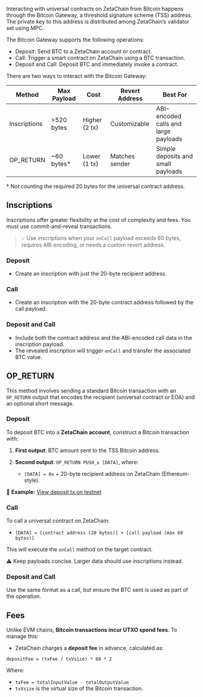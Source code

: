 Interacting with universal contracts on ZetaChain from Bitcoin happens through
the Bitcoin Gateway, a threshold signature scheme (TSS) address. The private key
to this address is distributed among ZetaChain’s validator set using MPC.

The Bitcoin Gateway supports the following operations:

- Deposit: Send BTC to a ZetaChain account or contract.
- Call: Trigger a smart contract on ZetaChain using a BTC transaction.
- Deposit and Call: Deposit BTC and immediately invoke a contract.

There are two ways to interact with the Bitcoin Gateway:

| Method       | Max Payload  | Cost          | Revert Address | Best For                             |
| ------------ | ------------ | ------------- | -------------- | ------------------------------------ |
| Inscriptions | >520 bytes   | Higher (2 tx) | Customizable   | ABI-encoded calls and large payloads |
| OP_RETURN    | \~60 bytes\* | Lower (1 tx)  | Matches sender | Simple deposits and small payloads   |

\* Not counting the required 20 bytes for the universal contract address.

## Inscriptions

Inscriptions offer greater flexibility at the cost of complexity and fees. You
must use commit-and-reveal transactions.

> 💡 Use inscriptions when your `onCall` payload exceeds 60 bytes, requires ABI
> encoding, or needs a custom revert address.

### Deposit

- Create an inscription with just the 20-byte recipient address.

### Call

- Create an inscription with the 20-byte contract address followed by the call
  payload.

### Deposit and Call

- Include both the contract address and the ABI-encoded call data in the
  inscription payload.
- The revealed inscription will trigger `onCall` and transfer the associated BTC
  value.

## OP_RETURN

This method involves sending a standard Bitcoin transaction with an `OP_RETURN`
output that encodes the recipient (universal contract or EOA) and an optional
short message.

### Deposit

To deposit BTC into a **ZetaChain account**, construct a Bitcoin transaction
with:

1. **First output**: BTC amount sent to the TSS Bitcoin address.
2. **Second output**: `OP_RETURN PUSH_x [DATA]`, where:

   - `[DATA] = 0x` + 20-byte recipient address on ZetaChain (Ethereum-style).

📌 **Example:** [View deposit tx on
testnet](https://blockstream.info/testnet/tx/952d60fd9efc1aad4b87a8a7a6d57a972d49e084de8b5dc524e163216c11c04f?expand)

### Call

To call a universal contract on ZetaChain:

- `[DATA] = [contract address (20 bytes)] + [call payload (max 60 bytes)]`

This will execute the `onCall` method on the target contract.

⚠️ Keep payloads concise. Larger data should use inscriptions instead.

### Deposit and Call

Use the same format as a call, but ensure the BTC sent is used as part of the
operation.

## Fees

Unlike EVM chains, **Bitcoin transactions incur UTXO spend fees**. To manage
this:

- ZetaChain charges a **deposit fee** in advance, calculated as:

```text
depositFee = (txFee / txVsize) * 68 * 2
```

Where:

- `txFee = totalInputValue - totalOutputValue`
- `txVsize` is the virtual size of the Bitcoin transaction.
